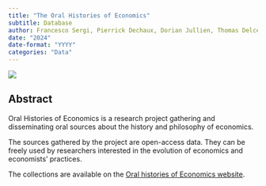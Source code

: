 ```yaml
---
title: "The Oral Histories of Economics"
subtitle: Database  
author: Francesco Sergi, Pierrick Dechaux, Dorian Jullien, Thomas Delcey, and Romain Plassard
date: "2024"
date-format: "YYYY"
categories: "Data"
---
```


![](picture.jpg)

## Abstract

Oral Histories of Economics is a research project gathering and disseminating oral sources about the history and philosophy of economics.

The sources gathered by the project are open-access data. They can be freely used by researchers interested in the evolution of economics and economists’ practices.

The collections are available on the [Oral histories of Economics website](https://www.oralhistoriesofeconomics.org/accueil). 